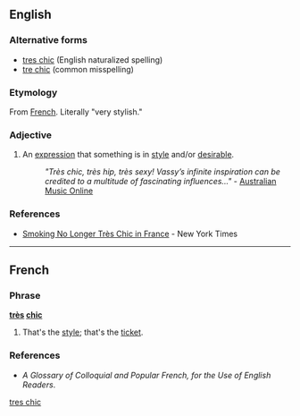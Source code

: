 ==English==

===Alternative forms===
*[[tres chic]] (English naturalized spelling)
*[[tre chic]] (common misspelling)

===Etymology===
From [[French]].  Literally "very stylish."

===Adjective===
{{infl|en|adjective|head=[[très]] [[chic]]}}

# {{colloquial}} An [[expression]] that something is in [[style]] and/or [[desirable]].
#:''"Très chic, très hip, très sexy! Vassy’s infinite inspiration can be credited to a multitude of fascinating influences..."'' - [http://www.amo.org.au/artist.asp?id=3206 Australian Music Online]

===References===
*[http://www.nytimes.com/2006/10/06/world/europe/06france.html Smoking No Longer Très Chic in France] - New York Times

[[Category:English terms spelled with È|tres chic]]

----

==French==

===Phrase===
'''[[très]] [[chic]]'''

# {{colloquial|lang=fr}} That's the [[style]]; that's the [[ticket]].

===References===
*''A Glossary of Colloquial and Popular French, for the Use of English Readers''.